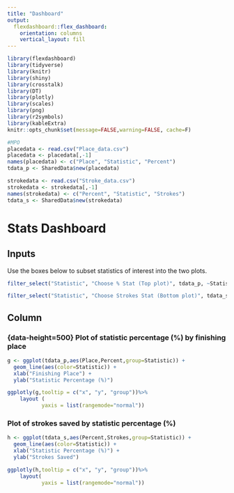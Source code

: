 ```yaml
---
title: "Dashboard"
output: 
  flexdashboard::flex_dashboard:
    orientation: columns
    vertical_layout: fill
---
```


```r
library(flexdashboard)
library(tidyverse)
library(knitr)
library(shiny)
library(crosstalk)
library(DT)
library(plotly)
library(scales)
library(png)
library(r2symbols)
library(kableExtra)
knitr::opts_chunk$set(message=FALSE,warning=FALSE, cache=F)

#MPO
placedata <- read.csv("Place_data.csv")
placedata <- placedata[,-1]
names(placedata) <- c("Place", "Statistic", "Percent")
tdata_p <- SharedData$new(placedata)

strokedata <- read.csv("Stroke_data.csv")
strokedata <- strokedata[,-1]
names(strokedata) <- c("Percent", "Statistic", "Strokes")
tdata_s <- SharedData$new(strokedata)
```


Stats Dashboard
======================================================================= 

Inputs {.sidebar}
-----------------------------------------------------------------------

Use the boxes below to subset statistics of interest into the two plots.

```r
filter_select("Statistic", "Choose % Stat (Top plot)", tdata_p, ~Statistic)
```

```r
filter_select("Statistic", "Choose Strokes Stat (Bottom plot)", tdata_s, ~Statistic)
```


Column {data-width=300}
-----------------------------------------------------------------------

### {data-height=500} Plot of statistic percentage (%) by finishing place

```r
g <- ggplot(tdata_p,aes(Place,Percent,group=Statistic)) + 
  geom_line(aes(color=Statistic)) +
  xlab("Finishing Place") +
  ylab("Statistic Percentage (%)")

ggplotly(g,tooltip = c("x", "y", "group"))%>%
    layout (
           yaxis = list(rangemode="normal"))
```

### Plot of strokes saved by statistic percentage (%)

```r
h <- ggplot(tdata_s,aes(Percent,Strokes,group=Statistic)) + 
  geom_line(aes(color=Statistic)) +
  xlab("Statistic Percentage (%)") +
  ylab("Strokes Saved")

ggplotly(h,tooltip = c("x", "y", "group"))%>%
    layout(
           yaxis = list(rangemode="normal"))
```

